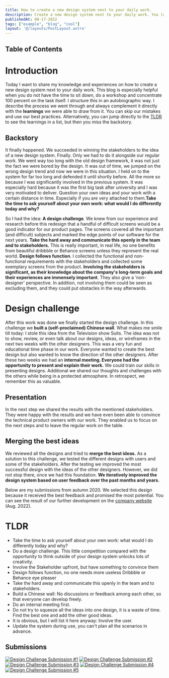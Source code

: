 ```yaml
---
title: How to create a new design system next to your daily work.
description: Create a new design system next to your daily work. You (and your team) can skip our mistakes and use our best practices. 
publishedAt: 08-17-2022
tags: ["example", "blog", "cool"]
layout: '@/layouts/PostLayout.astro'
---
```


## Table of Contents

# Introduction
Today I want to share my knowledge and experiences on how to create a new design system next to your daily work. This blog is especially helpful when you do not have the time to sit down, do a workshop and concentrate 100 percent on the task itself. 
I structure this in an autobiographic way. I describe the process we went through and always complement it directly with the **learnings** we were able to draw from it. You can skip our mistakes and use our best practices. Alternatively, you can jump directly to the [TLDR](#tldr) to see the learnings in a list, but then you miss the backstory.

## Backstory
It finally happened. We succeeded in winning the stakeholders to the idea of a new design system. Finally. Only we had to do it alongside our regular work. We went way too long with the old design framework, it was not just the fact we were bored by the design. It was out of time, we jumped on the wrong design trend and now we were in this situation. I held on to the system for far too long and defended it until shortly before. All the more so because I was significantly involved in the previous system. It was especially hard because it was the first big task after university and I was very motivated to deliver. Question your own ideas and your work with a certain distance in time. Especially if you are very attached to them.**Take the time to ask yourself about your own work: what would I do differently today and why?**

So I had the idea: **A design challenge**. We knew from our experience and research before this redesign that a handful of difficult screens would be a good indicator for our product pages. The screens covered all the important (and difficult) subjects and marked the edge points of our software for the next years. **Take the hard away and communicate this openly in the team and to stakeholders.** This is really important, in real life, no one benefits from beautiful dribbble or Behance screens unless they represent the real world. **Design follows function**.
I collected the functional and non-functional requirements with the stakeholders and collected some exemplary screens from the product. **Involving the stakeholders is significant, as their knowledge about the company's long-term goals and their experiences are immensely important**. They also give a 'non-designer' perspective. In addition, not involving them could be seen as excluding them, and they could put obstacles in the way afterwards.

# Design challenge
After this work was done we finally started the design challenge. In this challenge we **built a (self-proclaimed) Chinese wall**. What makes me smile till today: I stole this idea from the Television show Suits. The idea was not to show, review, or even talk about our designs, ideas, or wireframes in the next two weeks with the other designers. This was a very fun and educational time phase in our work. Everyone wanted to create the best design but also wanted to know the direction of the other designers. After these two weeks we had an **internal meeting. Everyone had the opportunity to present and explain their work.** We could train our skills in presenting designs. Additional we shared our thoughts and challenges with the others while being in a protected atmosphere. In retrospect, we remember this as valuable. 

## Presentation
In the next step we shared the results with the mentioned stakeholders. They were happy with the results and we have even been able to convince the technical product owners with our work. They enabled us to focus on the next steps and to leave the regular work on the table.

## Merging the best ideas
We reviewed all the designs and tried to **merge the best ideas.** As a solution to this challenge, we tested the different designs with users and some of the stakeholders. After the testing we improved the most successful design with the ideas of the other designers.
However, we did not stop there, once we had this foundation. **We iteratively improved the design system based on user feedback over the past months and years.**

Below are my submissions from autumn 2020. We selected this design because it received the best feedback and promised the most potential. You can see the result of our further development on the [company website](https://www.easy-software.com) (Aug. 2022).

# TLDR
- Take the time to ask yourself about your own work: what would I do differently today and why?
- Do a design challenge. This little competition compared with the opportunity to think outside of your design system unlocks lots of creativity.
- Involve the Stakeholder upfront, but have something to convince them
- Design follows function, no one needs more useless Dribbble or Behance eye pleaser
- Take the hard away and communicate this openly in the team and to stakeholders.
- Build a Chinese wall: No discussions or feedback among each other, so that everyone can develop freely.
- Do an internal meeting first.
- Do not try to squeeze all the ideas into one design, it is a waste of time. Find the best one and add the other good ideas.
- It is obvious, but I will list it here anyway: Involve the user.  
- Update the system during use, you can't plan all the scenarios in advance.

## Submissions 
<div class="grid gap-4 grid-cols-1 md:grid-cols-4 not-prose mt-4 lg:my-8">
  <a href="../../images/blog/design-update/Web%201920%20–%201.webp" target="_blank"><img src="../../images/blog/design-update/Web%201920%20–%201.webp" alt="Design Challenge Submission #1" class="m-0"/></a>
  <a href="../../images/blog/design-update/Web%201920%20–%204.webp" target="_blank"><img src="../../images/blog/design-update/Web%201920%20–%204.webp" alt="Design Challenge Submission #2" class="m-0 mt-4"/></a>
  <a href="../../images/blog/design-update/Web%201920%20–%205.webp" target="_blank"><img src="../../images/blog/design-update/Web%201920%20–%205.webp" alt="Design Challenge Submission #3" class="m-0 mt-4"/></a>
  <a href="../../images/blog/design-update/Web%201920%20–%206.webp" target="_blank"><img src="../../images/blog/design-update/Web%201920%20–%206.webp" alt="Design Challenge Submission #4" class="m-0 mt-4"/></a>
  <a href="../../images/blog/design-update/Web%201920%20–%208.webp" target="_blank"><img src="../../images/blog/design-update/Web%201920%20–%208.webp" alt="Design Challenge Submission #5" class="m-0 mt-4"/></a>
</div>